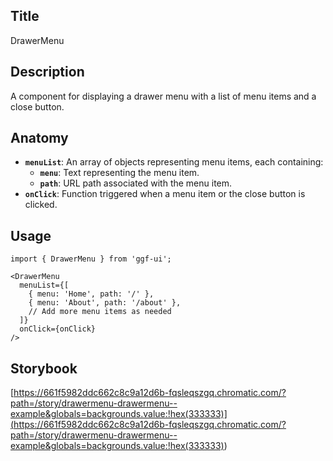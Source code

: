 ## Title

DrawerMenu

## Description

A component for displaying a drawer menu with a list of menu items and a close button.

## Anatomy

- **`menuList`**: An array of objects representing menu items, each containing:
  - **`menu`**: Text representing the menu item.
  - **`path`**: URL path associated with the menu item.
- **`onClick`**: Function triggered when a menu item or the close button is clicked.

## Usage

```tsx
import { DrawerMenu } from 'ggf-ui';
```

```tsx
<DrawerMenu
  menuList={[
    { menu: 'Home', path: '/' },
    { menu: 'About', path: '/about' },
    // Add more menu items as needed
  ]}
  onClick={onClick}
/>
```

## Storybook

[https://661f5982ddc662c8c9a12d6b-fqsleqszgq.chromatic.com/?path=/story/drawermenu-drawermenu--example&globals=backgrounds.value:!hex(333333)](<https://661f5982ddc662c8c9a12d6b-fqsleqszgq.chromatic.com/?path=/story/drawermenu-drawermenu--example&globals=backgrounds.value:!hex(333333)>)

